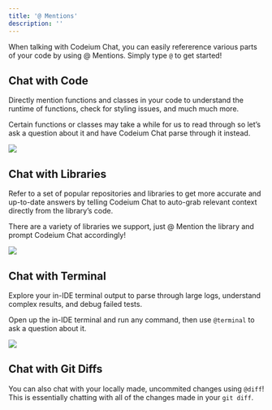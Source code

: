 ```yaml
---
title: '@ Mentions'
description: ''
---
```


When talking with Codeium Chat, you can easily refererence various parts of your code by using @ Mentions. Simply type `@` to get started!

## Chat with Code

Directly mention functions and classes in your code to understand the runtime of functions, check for styling issues, and much much more.

Certain functions or classes may take a while for us to read through so let’s ask a question about it and have Codeium Chat parse through it instead.

<img src = "https://exafunction.github.io/public/university_videos/chat_content/atmentions1.gif"/>

## Chat with Libraries

Refer to a set of popular repositories and libraries to get more accurate and up-to-date answers by telling Codeium Chat to auto-grab relevant context directly from the library’s code.

There are a variety of libraries we support, just @ Mention the library and prompt Codeium Chat accordingly!

<img src = "https://exafunction.github.io/public/university_videos/chat_content/atmentions2.gif"/>

## Chat with Terminal 

Explore your in-IDE terminal output to parse through large logs, understand complex results, and debug failed tests.

Open up the in-IDE terminal and run any command, then use `@terminal` to ask a question about it.

<img src = "https://exafunction.github.io/public/demos/at-terminal-sift.gif"/>

## Chat with Git Diffs

You can also chat with your locally made, uncommited changes using `@diff`! This is essentially chatting with all of the changes made in your `git diff`.


